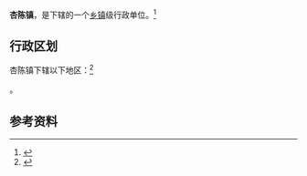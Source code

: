 {{中国乡级行政区|35/06/26/103/000}}

'''杏陈镇'''，是{{PRC admin/fullname|35/06/26/103/000|3}}下辖的一个[[乡镇|乡镇]]级行政单位。<ref>{{PRC admin/ref sgc|{{PRC admin/parent|35/06/26/103/000}}}}</ref>

== 行政区划 ==

杏陈镇下辖以下地区：<ref>{{PRC admin/ref sgc|35/06/26/103/000}}</ref>

{{PRC admin/children|35/06/26/103/000}}。

== 参考资料 ==

{{reflist}}

{{行政区划小作品}}
{{PRC admin/navcat|35/06/26/103/000}}